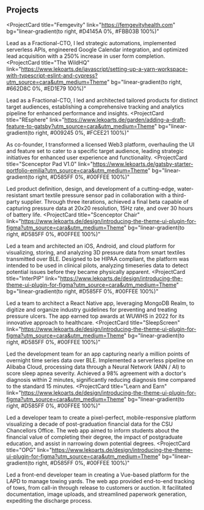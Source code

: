 ## Projects

<ProjectCard
  title="Femgevity"
  link="https://femgevityhealth.com"
  bg="linear-gradient(to right, #D4145A 0%, #FBB03B 100%)"
>
Lead as a Fractional-CTO, I led strategic automations, implemented serverless APIs, engineered Google Calendar integration, and optimized lead acquisition with a 250% increase in user form completion. 
</ProjectCard>
<ProjectCard
  title="The WildHQ"
  link="https://www.lekoarts.de/javascript/setting-up-a-yarn-workspace-with-typescript-eslint-and-cypress?utm_source=cara&utm_medium=Theme"
  bg="linear-gradient(to right, #662D8C 0%, #ED1E79 100%)"
>
Lead as a Fractional-CTO, I led and architected tailored products for distinct target audiences, establishing a comprehensive tracking and analytics pipeline for enhanced performance and insights.
</ProjectCard>
<ProjectCard
  title="REsphere"
  link="https://www.lekoarts.de/garden/adding-a-draft-feature-to-gatsby?utm_source=cara&utm_medium=Theme"
  bg="linear-gradient(to right, #009245 0%, #FCEE21 100%)"
>
As co-founder, I transformed a licensed Web3 platform, overhauling the UI and feature set to cater to a specific target audience, leading strategic initiatives for enhanced user experience and functionality.
</ProjectCard>
<ProjectCard
  title="Scenceptor Pad V1.0"
  link="https://www.lekoarts.de/gatsby-starter-portfolio-emilia?utm_source=cara&utm_medium=Theme"
  bg="linear-gradient(to right, #D585FF 0%, #00FFEE 100%)"
>
Led product definition, design, and development of a cutting-edge, water-resistant smart textile pressure sensor pad in collaboration with a third-party supplier. Through three iterations, achieved a final beta capable of capturing pressure data at 20x20 resolution, 15Hz rate, and over 30 hours of battery life.
</ProjectCard>
<ProjectCard
  title="Scenceptor Chair"
  link="https://www.lekoarts.de/design/introducing-the-theme-ui-plugin-for-figma?utm_source=cara&utm_medium=Theme"
  bg="linear-gradient(to right, #D585FF 0%, #00FFEE 100%)"
>
Led a team and architected an iOS, Android, and cloud platform for visualizing, storing, and analyzing 3D pressure data from smart textiles transmitted over BLE. Designed to be HIPAA compliant, the platform was intended to be used in clinical pilots, analyzing timeseries data to detect potential issues before they became physically apparent.
</ProjectCard>
<ProjectCard
  title="InterPIP"
  link="https://www.lekoarts.de/design/introducing-the-theme-ui-plugin-for-figma?utm_source=cara&utm_medium=Theme"
  bg="linear-gradient(to right, #D585FF 0%, #00FFEE 100%)"
>
Led a team to architect a React Native app, leveraging MongoDB Realm, to digitize and organize industry guidelines for preventing and treating pressure ulcers. The app earned top awards at WUWHS in 2022 for its innovative approach to healthcare.
</ProjectCard>
<ProjectCard
  title="SleepScreen"
  link="https://www.lekoarts.de/design/introducing-the-theme-ui-plugin-for-figma?utm_source=cara&utm_medium=Theme"
  bg="linear-gradient(to right, #D585FF 0%, #00FFEE 100%)"
>

Led the development team for an app capturing nearly a million points of overnight time series data over BLE. Implemented a serverless pipeline on Alibaba Cloud, processing data through a Neural Network (ANN / AI) to score sleep apnea severity. Achieved a 98% agreement with a doctor's diagnosis within 2 minutes, significantly reducing diagnosis time compared to the standard 15 minutes.
</ProjectCard>
<ProjectCard
  title="Learn and Earn"
  link="https://www.lekoarts.de/design/introducing-the-theme-ui-plugin-for-figma?utm_source=cara&utm_medium=Theme"
  bg="linear-gradient(to right, #D585FF 0%, #00FFEE 100%)"
>
Led a developer team to create a pixel-perfect, mobile-responsive platform visualizing a decade of post-graduation financial data for the CSU Chancellors Office. The web app aimed to inform students about the financial value of completing their degree, the impact of postgraduate education, and assist in narrowing down potential degrees.
</ProjectCard>
<ProjectCard
  title="OPG"
  link="https://www.lekoarts.de/design/introducing-the-theme-ui-plugin-for-figma?utm_source=cara&utm_medium=Theme"
  bg="linear-gradient(to right, #D585FF 0%, #00FFEE 100%)"
>
Led a front-end developer team in creating a Vue-based platform for the LAPD to manage towing yards. The web app provided end-to-end tracking of tows, from call-in through release to customers or auction. It facilitated documentation, image uploads, and streamlined paperwork generation, expediting the discharge process.
</ProjectCard>